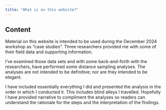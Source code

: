 ```yaml
---
title: "What is on this website?"
---
```


## Content

Material on this website is intended to be used during the December 2024 workshop as "case studies". Three researchers provided me with some of their field data and supporting information.

I've examined those data sets and with some back-and-forth with the researchers, have performed some distance sampling analyses.  The analyses are not intended to be definitive; nor are they intended to be elegant. 

I have included essentially everything I did and presented the analysis in the order in which I conducted it. This includes blind alleys I travelled. Hopefully I have provided narrative to compliment the analyses so readers can understand the rationale for the steps and the interpretation of the findings.